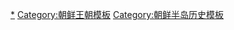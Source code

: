 {{Navbox
|name = 大韩帝国
|title = {{flag|Korean Empire}}
|above = 1897年10月12日－1910年8月29日
|state = {{{state|autocollapse}}}
|image = [[Image:Imperial Seal of the Korean Empire.svg|100px]]
|listclass = hlist

|group1 = 皇帝
|list1 =  
* [[朝鮮高宗|高宗]]（[[光武 (年號)|光武]]）{{small|1897－1907}}{{to}}[[朝鮮純宗|纯宗]]（[[隆熙]]）{{small|1907－1910}}

|group2 = 象征
|list2 = 
* [[大韓民國國旗|太極旗]]
* 《[[愛國歌 (大韓帝國)|愛國歌]]》
* [[德壽宮]]
* {{link-ko|大韓帝國國徽|대한제국의 국장|國徽}}
* [[大韩帝国勋章|勋章]]
* {{link-ko|大韩帝国纪念章|대한제국의 기념장|纪念章}}

|group3 = 政治
|list3 = 
* 《[[大韩国国制]]》
* [[光武改革]]
* {{link-ko|大韓帝國中樞院|중추원 (대한제국)|中樞院}}（[[大韓帝國中樞院選舉|選舉]]）
* [[独立协会]]
* {{link-ko|皇国协会|황국협회}}
* {{link-ko|顾问政治|고문 정치}}
* [[統監府]]
* {{link-ko|大韩协会|대한협회}}
* {{link-ko|大韩自强会|대한자강회}}
* {{link-ko|新民会 (朝鲜)|신민회|新民会}}
* [[一進會]]
* [[大韓帝國護照|護照]]

|group4 = 经济
|list4 = 
* [[大韩帝国圜]]
* [[朝興銀行]]
* [[國債報償運動]]

|group5 = 社會
|list5 = 
* {{link-ko|大韩学会|대한학회}}
* {{link-ko|太极学会|태극학회}}
* {{link-ko|西北学会|서북학회}}
* {{link-ko|国民教育会|국민교육회}}
* {{link-ko|大韩兴学会|대한흥학회}}
* {{link-ko|宪政研究会|헌정연구회}}
* [[爱国启蒙运动]]
* {{link-ko|實力養成論|실력양성론}}
* {{link-ko|大韩自强会|대한자강회}}
* {{link-ko|新民会 (朝鲜)|신민회|新民会}}

|group6 = 軍事
|list6 = 
* [[大韩帝国军]]
* {{link-ko|大韓帝國軍部|군부 (대한제국)|军部}}
* {{link-ko|大韓帝國元帥府|원수부|元帥府}}
* {{link-ko|大韩帝国亲卫队|친위대 (대한제국)|亲卫队}}
* {{link-ko|大韩帝国侍卫队|시위대 (대한제국)|侍卫队}}
* {{link-ko|镇卫队|진위대}}
* {{link-ko|陆军武官学校|대한제국 육군무관학교}}
* {{link-ko|大韩帝国军队解散|대한제국 군대해산|军队解散}}

|group7 = 历史
|list7 = [[俄館播遷]]
* [[萬民共同會]]
* [[日俄戰爭]]
* 《[[乙巳條約]]》
* [[海牙密使事件]]
* 《[[第三次日韩协约]]》
* [[南韩大讨伐作战]]
* [[安重根|伊藤博文遇刺]]
* 《{{link-ko|乙酉觉书|기유각서}}》
* 《[[日韩合并条约]]》
}}<noinclude>

[[Category:大韩帝国|*]]
[[Category:朝鲜王朝模板]]
[[Category:朝鲜半岛历史模板]]
</noinclude>